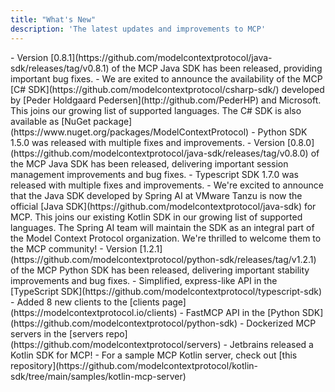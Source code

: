 ```yaml
---
title: "What's New"
description: 'The latest updates and improvements to MCP'
---
```


<Update label="2025-03-26" description="Java SDK 0.8.1 released">
- Version [0.8.1](https://github.com/modelcontextprotocol/java-sdk/releases/tag/v0.8.1) of the MCP Java SDK has been released,
    providing important bug fixes.
</Update>
<Update label="2025-03-24" description="C# SDK released">
 - We are exited to announce the availability of the MCP
   [C# SDK](https://github.com/modelcontextprotocol/csharp-sdk/) developed by
   [Peder Holdgaard Pedersen](http://github.com/PederHP) and Microsoft. This joins our growing
   list of supported languages. The C# SDK is also available as
   [NuGet package](https://www.nuget.org/packages/ModelContextProtocol)
 - Python SDK 1.5.0 was released with multiple fixes and improvements.
</Update>
<Update label="2025-03-21" description="Java SDK 0.8.0 released">
- Version [0.8.0](https://github.com/modelcontextprotocol/java-sdk/releases/tag/v0.8.0) of the MCP Java SDK has been released,
    delivering important session management improvements and bug fixes.
</Update>
<Update label="2025-03-10" description="Typescript SDK release">
 - Typescript SDK 1.7.0 was released with multiple fixes and improvements.
</Update>
<Update label="2025-02-14" description="Java SDK released">
  - We're excited to announce that the Java SDK developed by Spring AI at VMware Tanzu is now
    the official [Java SDK](https://github.com/modelcontextprotocol/java-sdk) for MCP.
    This joins our existing Kotlin SDK in our growing list of supported languages.
    The Spring AI team will maintain the SDK as an integral part of the Model Context Protocol
    organization. We're thrilled to welcome them to the MCP community!
</Update>

<Update label="2025-01-27" description="Python SDK 1.2.1">
  - Version [1.2.1](https://github.com/modelcontextprotocol/python-sdk/releases/tag/v1.2.1) of the MCP Python SDK has been released,
    delivering important stability improvements and bug fixes.
</Update>
<Update label="2025-01-18" description="SDK and Server Improvements">
  - Simplified, express-like API in the [TypeScript SDK](https://github.com/modelcontextprotocol/typescript-sdk)
  - Added 8 new clients to the [clients page](https://modelcontextprotocol.io/clients)
</Update>

<Update label="2025-01-03" description="SDK and Server Improvements">
  - FastMCP API in the [Python SDK](https://github.com/modelcontextprotocol/python-sdk)
  - Dockerized MCP servers in the [servers repo](https://github.com/modelcontextprotocol/servers)
</Update>

<Update label="2024-12-21" description="Kotlin SDK released">
  - Jetbrains released a Kotlin SDK for MCP!
  - For a sample MCP Kotlin server, check out [this repository](https://github.com/modelcontextprotocol/kotlin-sdk/tree/main/samples/kotlin-mcp-server)
</Update>

